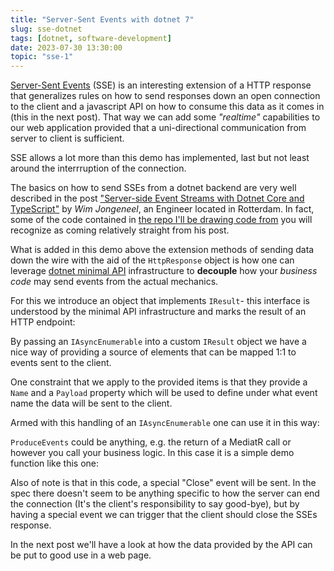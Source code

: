 ```yaml
---
title: "Server-Sent Events with dotnet 7"
slug: sse-dotnet
tags: [dotnet, software-development]
date: 2023-07-30 13:30:00
topic: "sse-1"
---
```


<TopicToc topicId="sse-1" active="Server-Sent Events with dotnet 7" />

[Server-Sent Events][sse] (SSE) is an interesting extension of a HTTP response that generalizes rules on how to send responses 
down an open connection to the client and a javascript API on how to consume this data as it comes in (this in the next post). That way we can add some
_"realtime"_ capabilities to our web application provided that a uni-directional communication from server to client is sufficient.

<Info>
SSE allows a lot more than this demo has implemented, last but not least around the interrruption of the connection.
</Info>

The basics on how to send SSEs from a dotnet backend are very well described in the post 
["Server-side Event Streams with Dotnet Core and TypeScript"][1] by _Wim Jongeneel_, an Engineer located in Rotterdam. In fact,
some of the code contained in [the repo I'll be drawing code from][2] you will recognize as coming relatively straight from his post.

What is added in this demo above the extension methods of sending data down the wire with the aid of the `HttpResponse` object is 
how one can leverage [dotnet minimal API][3] infrastructure to __decouple__ how your _business code_ may send events from 
the actual mechanics.

For this we introduce an object that implements `IResult`- this interface is understood by the minimal API infrastructure and 
marks the result of an HTTP endpoint:

<GHEmbed repo="sse-demo" branch="develop" file="SSEDemo/SSEResult.cs" start={3} end={32} />

By passing an `IAsyncEnumerable` into a custom `IResult` object we have a nice way of providing a source of elements 
that can be mapped 1:1 to events sent to the client.

One constraint that we apply to the provided items is that they provide a `Name` and a `Payload` property which will be used 
to define under what event name the data will be sent to the client.

<GHEmbed repo="sse-demo" branch="develop" file="SSEDemo/SSEResult.cs" start={34} end={38} />

Armed with this handling of an `IAsyncEnumerable` one can use it in this way:

<GHEmbed repo="sse-demo" branch="develop" file="SSEDemo/Program.cs" start={8} end={8} />

`ProduceEvents` could be anything, e.g. the return of a MediatR call or however you call your business logic. 
In this case it is a simple demo function like this one:

<GHEmbed repo="sse-demo" branch="develop" file="SSEDemo/Program.cs" start={13} end={22} />

Also of note is that in this code, a special "Close" event will be sent. In the spec there doesn't seem to be anything specific
to how the server can end the connection (It's the client's responsibility to say good-bye), but by having a special event
we can trigger that the client should close the SSEs response.

In the next post we'll have a look at how the data provided by the API can be put to good use in a web page.

[sse]: https://html.spec.whatwg.org/multipage/server-sent-events.html
[1]: https://itnext.io/server-side-event-streams-with-dotnet-core-and-typescript-d20c84017480
[2]: https://github.com/flq/sse-demo
[3]: https://learn.microsoft.com/en-us/aspnet/core/tutorials/min-web-api?view=aspnetcore-7.0&tabs=visual-studio-code